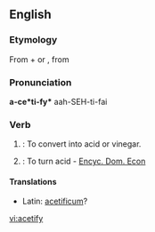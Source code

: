 ==English==

===Etymology===
From {{etyl|la|en}} {{term|acetum||vinegar|lang=la}} + {{term|-fy}} or {{back-form|acetification}}, from {{etyl|fr|en}}

===Pronunciation===
'''a-ce*ti-fy*'''
aah-SEH-ti-fai

===Verb===
{{en-verb|acetif|i|ed}}

# {{transitive}}: To convert into acid or vinegar.
# {{intransitive}}: To turn acid - [[Encyc. Dom. Econ]]

====Translations====
*Latin: [[acetificum]]?

[[vi:acetify]]